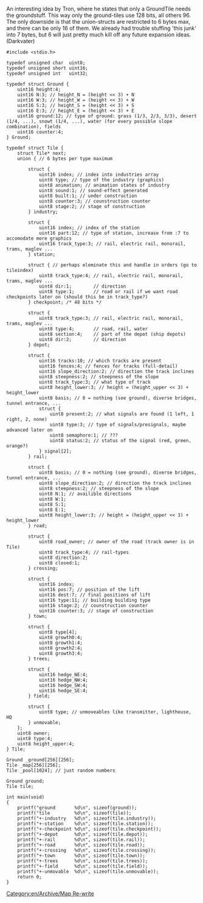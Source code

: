 An interesting idea by Tron, where he states that only a GroundTile needs the groundstuff. This way only the ground-tiles use 128 bits, all others 96. The only downside is that the union-structs are restricted to 6 bytes max, and there can be only 16 of them. We already had trouble stuffing 'this junk' into 7 bytes, but 6 will just pretty much kill off any future expansion ideas. (Darkvater)

<pre>
#include <stdio.h>

typedef unsigned char  uint8;
typedef unsigned short uint16;
typedef unsigned int   uint32;

typedef struct Ground {
	uint16 height:4;
	uint16 N:3; // height_N = (height << 3) + N
	uint16 W:3; // height_W = (height << 3) + W
	uint16 S:3; // height_S = (height << 3) + S
	uint16 E:3; // height_E = (height << 3) + E
	uint16 ground:12; // type of ground: grass (1/3, 2/3, 3/3), desert (1/4, ...), snowt (1/4, ...), water (for every possible slope combination), fields
	uint16 counter:4;
} Ground;

typedef struct Tile {
	struct Tile* next;
	union { // 6 bytes per type maximum

		struct {
			uint16 index; // index into industries array
			uint8 type; // type of the industry (graphics)
			uint8 animation; // animation states of industry
			uint8 sound:1; // sound-effect generated
			uint8 built:1; // under construction
			uint8 counter:3; // counstruction counter
			uint8 stage:2; // stage of construction
		} industry;

		struct {
			uint16 index; // index of the station
			uint16 part:12; // type of station, increase from :7 to accomodate more graphics
			uint16 track_type:3; // rail, electric rail, monorail, trams, maglev ...
		} station;

		struct { // perhaps eleminate this and handle in orders (go to tileindex)
			uint8 track_type:4; // rail, electric rail, monorail, trams, maglev ...
			uint8 dir:1;        // direction
			uint8 type:1;       // road or rail if we want road checkpoints later on (should this be in track_type?)
		} checkpoint; /* 48 bits */

		struct {
			uint8 track_type:3; // rail, electric rail, monorail, trams, maglev ...
			uint8 type:4;       // road, rail, water
			uint8 section:4;    // part of the depot (ship depots)
			uint8 dir:2;        // direction
		} depot;

		struct {
			uint16 tracks:10; // which tracks are present
			uint16 fences:4; // fences for tracks (full-detail)
			uint16 slope_direction:2; // direction the track inclines
			uint8 steepness:2; // steepness of the slope
			uint8 track_type:3; // what type of track
			uint8 height_lower:3; // height = (height_upper << 3) + height_lower
			uint8 basis; // 0 = nothing (see ground), diverse bridges, tunnel entrance, ...
			struct {
				uint8 present:2; // what signals are found (1 left, 1 right, 2, none)
				uint8 type:3; // type of signals/presignals, maybe advanced later on
				uint8 semaphore:1; // ???
				uint8 status:2; // status of the signal (red, green, orange?)
			} signal[2];
		} rail;

		struct {
			uint8 basis; // 0 = nothing (see ground), diverse bridges, tunnel entrance, ...
			uint8 slope_direction:2; // direction the track inclines
			uint8 steepness:2; // steepness of the slope
			uint8 N:1; // availible directions
			uint8 W:1;
			uint8 S:1;
			uint8 E:1;
			uint8 height_lower:3; // height = (height_upper << 3) + height_lower
		} road;

		struct {
			uint8 road_owner; // owner of the road (track owner is in Tile)
			uint8 track_type:4; // rail-types
			uint8 direction:2;
			uint8 closed:1;
		} crossing;

		struct {
			uint16 index;
			uint16 pos:7; // position of the lift
			uint16 dest:7; // final positions of lift
			uint16 type:11; // building building type
			uint16 stage:2; // counstruction counter
			uint16 counter:3; // stage of construction
		} town;

		struct {
			uint8 type[4];
			uint8 growth0:4;
			uint8 growth1:4;
			uint8 growth2:4;
			uint8 growth3:4;
		} trees;

		struct {
			uint16 hedge_NE:4;
			uint16 hedge_NW:4;
			uint16 hedge_SW:4;
			uint16 hedge_SE:4;
		} field;

		struct {
			uint8 type; // unmoveables like transmitter, lighthouse, HQ
		} unmovable;
	};
	uint8 owner;
	uint8 type:4;
	uint8 height_upper:4;
} Tile;

Ground _ground[256][256];
Tile _map[256][256];
Tile _pool[1024]; // just random numbers

Ground ground;
Tile tile;

int main(void)
{
	printf("ground       %d\n", sizeof(ground));
	printf("tile         %d\n", sizeof(tile));
	printf("+-industry   %d\n", sizeof(tile.industry));
	printf("+-station    %d\n", sizeof(tile.station));
	printf("+-checkpoint %d\n", sizeof(tile.checkpoint));
	printf("+-depot      %d\n", sizeof(tile.depot));
	printf("+-rail       %d\n", sizeof(tile.rail));
	printf("+-road       %d\n", sizeof(tile.road));
	printf("+-crossing   %d\n", sizeof(tile.crossing));
	printf("+-town       %d\n", sizeof(tile.town));
	printf("+-trees      %d\n", sizeof(tile.trees));
	printf("+-field      %d\n", sizeof(tile.field));
	printf("+-unmovable  %d\n", sizeof(tile.unmovable));
	return 0;
}

</pre>

[[Category:en/Archive/Map Re-write]]